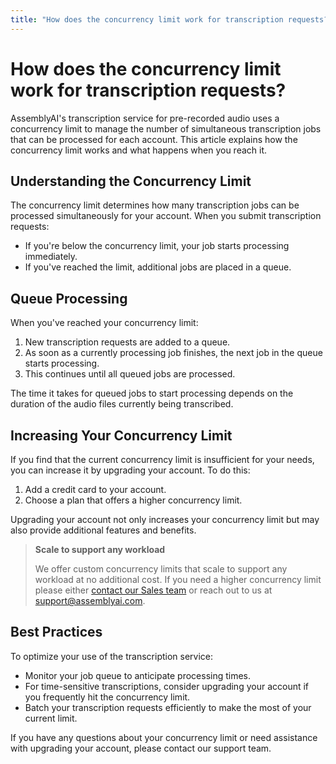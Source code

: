 ```yaml
---
title: "How does the concurrency limit work for transcription requests?"
---
```


# How does the concurrency limit work for transcription requests?

AssemblyAI's transcription service for pre-recorded audio uses a concurrency limit to manage the number of simultaneous transcription jobs that can be processed for each account. This article explains how the concurrency limit works and what happens when you reach it.

## Understanding the Concurrency Limit

The concurrency limit determines how many transcription jobs can be processed simultaneously for your account. When you submit transcription requests:

- If you're below the concurrency limit, your job starts processing immediately.
- If you've reached the limit, additional jobs are placed in a queue.

## Queue Processing

When you've reached your concurrency limit:

1. New transcription requests are added to a queue.
2. As soon as a currently processing job finishes, the next job in the queue starts processing.
3. This continues until all queued jobs are processed.

The time it takes for queued jobs to start processing depends on the duration of the audio files currently being transcribed.

## Increasing Your Concurrency Limit

If you find that the current concurrency limit is insufficient for your needs, you can increase it by upgrading your account. To do this:

1. Add a credit card to your account.
2. Choose a plan that offers a higher concurrency limit.

Upgrading your account not only increases your concurrency limit but may also provide additional features and benefits.

> **Scale to support any workload**
>
> We offer custom concurrency limits that scale to support any workload at no additional cost. If you need a higher concurrency limit please either [contact our Sales team](https://www.assemblyai.com/contact) or reach out to us at [support@assemblyai.com](mailto:support@assemblyai.com).

## Best Practices

To optimize your use of the transcription service:

- Monitor your job queue to anticipate processing times.
- For time-sensitive transcriptions, consider upgrading your account if you frequently hit the concurrency limit.
- Batch your transcription requests efficiently to make the most of your current limit.

If you have any questions about your concurrency limit or need assistance with upgrading your account, please contact our support team.